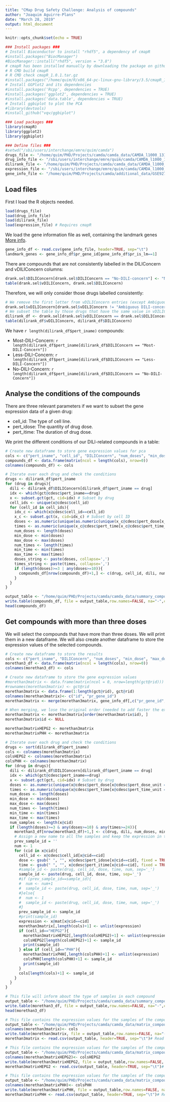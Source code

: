```yaml
---
title: "CMap Drug Safety Challenge: Analysis of compounds"
author: "Joaquim Aguirre-Plans"
date: "March 28, 2019"
output: html_document
---
```


```r
knitr::opts_chunk$set(echo = TRUE)
```

```r
### Install packages ###
# Install Bioconductor to install "rhdf5", a dependency of cmapR
#install.packages("BiocManager")
#BiocManager::install("rhdf5", version = "3.8")
# cmapR has been installed manually by downloading the package on github (https://github.com/cmap/cmapR) and running the following commands:
# R CMD build cmapR
# R CMD check cmapR_1.0.1.tar.gz
#install.packages("/home/quim/R/x86_64-pc-linux-gnu-library/3.5/cmapR_1.0.1.tar.gz", type="source", repos=NULL)
# Install GGPlot2 and its dependencies
#install.packages('Rcpp', dependencies = TRUE)
#install.packages('ggplot2', dependencies = TRUE)
#install.packages('data.table', dependencies = TRUE)
# Install ggbiplot to plot the PCA
#library(devtools)
#install_github("vqv/ggbiplot")

### Load packages ###
library(cmapR)
library(ggplot2)
library(ggbiplot)
```

```r
### Define files ###
#setwd("/sbi/users/interchange/emre/quim/camda")
drugs_file <- "/home/quim/PHD/Projects/camda/camda_data/CAMDA_l1000_1314compounds-pert_iname.rda"
drug_info_file <- "/sbi/users/interchange/emre/quim/camda/CAMDA_l1000_1314compounds-info.rda"
dilirank_file <- "/home/quim/PHD/Projects/camda/camda_data/CAMDA_l1000_1314compounds-dilirank.v2.rda"
expression_file <- "/sbi/users/interchange/emre/quim/camda/CAMDA_l1000_1314compounds-GSE92742_Level5_gct.rda"
gene_info_file <- "/home/quim/PHD/Projects/camda/additional_data/GSE92742_Broad_LINCS_gene_info.txt"
```


## Load files

First I load the R objects needed.

```r
load(drugs_file)
load(drug_info_file)
load(dilirank_file)
load(expression_file) # Requires cmapR
```

We load the gene information file as well, containing the landmark genes [More info](https://clue.io/connectopedia/l1000_gene_space).

```r
gene_info_df <- read.csv(gene_info_file, header=TRUE, sep="\t")
landmark_genes <- gene_info_df$pr_gene_id[gene_info_df$pr_is_lm==1]
```

There are compounds that are not consistently labelled in the DILIConcern and vDILIConcern columns:

```r
drank.sel$DILIConcern[drank.sel$DILIConcern == "No-DILI-concern"] <- "No-DILI-Concern" # Correct the 4 entries with lowercase concern
table(drank.sel$vDILIConcern, drank.sel$DILIConcern)
```

Therefore, we will only consider those drugs labelled consistently:

```r
# We remove the first letter from vDILIConcern entries (except Ambiguous)
drank.sel$vDILIConcern[drank.sel$vDILIConcern != "Ambiguous DILI-concern"] <- sub('.', '', drank.sel$vDILIConcern[drank.sel$vDILIConcern != "Ambiguous DILI-concern"])
# We subset the table by those drugs that have the same value in vDILIConcern and DILIConcern columns
dilirank_df <- drank.sel[drank.sel$vDILIConcern == drank.sel$DILIConcern,]
table(dilirank_df$vDILIConcern, dilirank_df$DILIConcern)
```

We have `r length(dilirank_df$pert_iname)` compounds:

* Most-DILI-Concern: `r length(dilirank_df$pert_iname[dilirank_df$DILIConcern == "Most-DILI-Concern"])`
* Less-DILI-Concern: `r length(dilirank_df$pert_iname[dilirank_df$DILIConcern == "Less-DILI-Concern"])`
* No-DILI-Concern: `r length(dilirank_df$pert_iname[dilirank_df$DILIConcern == "No-DILI-Concern"])`


## Analyse the conditions of the compounds

There are three relevant parameters if we want to subset the gene expression data of a given drug:

* cell_id: The type of cell line.
* pert_idose: The quantity of drug dose.
* pert_itime: The duration of drug dose.

We print the different conditions of our DILI-related compounds in a table:

```r
# Create new dataframe to store gene expression values for pca
cols <- c("pert_iname", "cell_id", "DILIConcern", "num_doses", "min_dose", "max_dose", "num_times", "min_time", "max_time")
compounds_df <- data.frame(matrix(ncol = length(cols), nrow=0))
colnames(compounds_df) <- cols

# Iterate over each drug and check the conditions
drugs <- dilirank_df$pert_iname
for (drug in drugs){
  dili <- dilirank_df$DILIConcern[dilirank_df$pert_iname == drug]
  idx <- which(gct@cdesc$pert_iname==drug)
  x <- subset.gct(gct, cid=idx) # Subset by drug
  cell_ids <- unique(x@cdesc$cell_id)
  for (cell_id in cell_ids){
    idx_c <- which(x@cdesc$cell_id==cell_id)
    x_c <- subset.gct(x, cid=idx_c) # Subset by cell ID
    doses <- as.numeric(unique(as.numeric(unique(x_c@cdesc$pert_dose[x_c@cdesc$pert_dose_unit == 'µM']))))
    times <- as.numeric(unique(x_c@cdesc$pert_time[x_c@cdesc$pert_time_unit == 'h']))
    num_doses <- length(doses)
    min_dose <- min(doses)
    max_dose <- max(doses)
    num_times <- length(times)
    min_time <- min(times)
    max_time <- max(times)
    doses_string <- paste(doses, collapse=',')
    times_string <- paste(times, collapse=',')
    if (length(doses)>=3 | any(doses>=10)){
      compounds_df[nrow(compounds_df)+1,] <- c(drug, cell_id, dili, num_doses, min_dose, max_dose, num_times, min_time, max_time)
    }
  }
}

output_table <- "/home/quim/PHD/Projects/camda/camda_data/summary_compounds.tsv"
write.table(compounds_df, file = output_table,row.names=FALSE, na="-",col.names=TRUE, sep="\t")
head(compounds_df)
```


## Get compounds with more than three doses

We will select the compounds that have more than three doses. We will print them in a new dataframe. We will also create another dataframe to store the expression values of the selected compounds.

```r
# Create new dataframe to store the results
cols <- c("pert_iname", "DILIConcern", "num_doses", "min_dose", "max_dose", "num_times", "min_time", "max_time", "num_samples")
morethan3_df <- data.frame(matrix(ncol = length(cols), nrow=0))
colnames(morethan3_df) <- cols

# Create new dataframe to store the gene expression values
#morethan3matrix <- data.frame(matrix(ncol = 0, nrow=length(gct@rid)))
#rownames(morethan3matrix) <- gct@rid
morethan3matrix <- data.frame(1:length(gct@rid), gct@rid)
colnames(morethan3matrix)<- c("id", "pr_gene_id")
morethan3matrix <- merge(morethan3matrix, gene_info_df[,c("pr_gene_id", "pr_gene_symbol", "pr_is_lm")], by="pr_gene_id")

# When merging, we lose the original order (needed to add faster the expression values). But we keep the order in the "id" column, so that we can recover it again
morethan3matrix <- morethan3matrix[order(morethan3matrix$id), ]
morethan3matrix$id <- NULL

morethan3matrixHEPG2 <- morethan3matrix
morethan3matrixPHH <- morethan3matrix

# Iterate over each drug and check the conditions
drugs <- sort(dilirank_df$pert_iname)
cols <- colnames(morethan3matrix)
colsHEPG2 <- colnames(morethan3matrix)
colsPHH <- colnames(morethan3matrix)
for (drug in drugs){
  dili <- dilirank_df$DILIConcern[dilirank_df$pert_iname == drug]
  idx <- which(gct@cdesc$pert_iname==drug)
  x <- subset.gct(gct, cid=idx) # Subset by drug
  doses <- as.numeric(unique(x@cdesc$pert_dose[x@cdesc$pert_dose_unit == 'µM']))
  times <- as.numeric(unique(x@cdesc$pert_time[x@cdesc$pert_time_unit == 'h']))
  num_doses <- length(doses)
  min_dose <- min(doses)
  max_dose <- max(doses)
  num_times <- length(times)
  min_time <- min(times)
  max_time <- max(times)
  num_samples <- length(x@cid)
  if (length(doses)>=3 & any(doses>=10) & any(times>=24)){
    morethan3_df[nrow(morethan3_df)+1,] <- c(drug, dili, num_doses, min_dose, max_dose, num_times, min_time, max_time, num_samples)
    # Assign a new name to all the samples and keep the expression in the table morethan3matrix
    prev_sample_id = ''
    num <- 1
    for (cid in x@cid){
      cell_id <- x@cdesc$cell_id[x@cid==cid]
      dose <- gsub(" ", "", x@cdesc$pert_idose[x@cid==cid], fixed = TRUE)
      time <- gsub(" ", "", x@cdesc$pert_itime[x@cid==cid], fixed = TRUE)
      #sample_id <- paste(drug, cell_id, dose, time, num, sep='_')
      sample_id <- paste(drug, cell_id, dose, time, sep='_')
      #if (prev_sample_id==sample_id){
      #  num <- num+1
      #  sample_id <- paste(drug, cell_id, dose, time, num, sep='_')
      #}else{
      #  num <- 1
      #  sample_id <- paste(drug, cell_id, dose, time, num, sep='_')
      #}
      prev_sample_id <- sample_id
      #print(sample_id)
      expression <- x@mat[x@cid==cid]
      morethan3matrix[,length(cols)+1] <- unlist(expression)
      if (cell_id=="HEPG2"){
        morethan3matrixHEPG2[,length(colsHEPG2)+1] <- unlist(expression)
        colsHEPG2[length(colsHEPG2)+1] <- sample_id
        print(sample_id)
      } else if (cell_id=="PHH"){
        morethan3matrixPHH[,length(colsPHH)+1] <- unlist(expression)
        colsPHH[length(colsPHH)+1] <- sample_id
        print(sample_id)
      }
      cols[length(cols)+1] <- sample_id
    }
  }
}

# This file will inform about the type of samples in each compound
output_table <- "/home/quim/PHD/Projects/camda/camda_data/summary_compounds_morethan3.tsv"
write.table(morethan3_df, file = output_table,row.names=FALSE, na="-",col.names=TRUE, sep="\t")
head(morethan3_df)

# This file contains the expression values for the samples of the compounds selected (with more than 3 doses) (requested by Giulia)
output_table <- "/home/quim/PHD/Projects/camda/camda_data/matrix_compounds_morethan3_new.tsv"
colnames(morethan3matrix)<- cols
write.table(morethan3matrix, file = output_table,row.names=FALSE, na="-",col.names=TRUE, sep="\t")
morethan3matrix <- read.csv(output_table, header=TRUE, sep="\t")# Read the matrix

# This file contains the expression values for the samples of the compounds selected (with more than 3 doses) for HEPG2 (requested by Giulia)
output_table <- "/home/quim/PHD/Projects/camda/camda_data/matrix_compounds_morethan3_HEPG2_new.tsv"
colnames(morethan3matrixHEPG2)<- colsHEPG2
write.table(morethan3matrixHEPG2, file = output_table,row.names=FALSE, na="-",col.names=TRUE, sep="\t")
morethan3matrixHEPG2 <- read.csv(output_table, header=TRUE, sep="\t")# Read the matrix

# This file contains the expression values for the samples of the compounds selected (with more than 3 doses) for PHH (requested by Giulia)
output_table <- "/home/quim/PHD/Projects/camda/camda_data/matrix_compounds_morethan3_PHH_new.tsv"
colnames(morethan3matrixPHH)<- colsPHH
write.table(morethan3matrixPHH, file = output_table,row.names=FALSE, na="-",col.names=TRUE, sep="\t")
morethan3matrixPHH <- read.csv(output_table, header=TRUE, sep="\t")# Read the matrix
```

